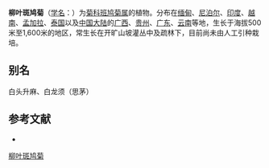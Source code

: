 {{Speciesbox
| name = 柳叶斑鸠菊
| status = 
| status_system = 
| image =
| genus = Vernonia
| species = saligna
| authority = (Wall.) DC.
}}

'''柳叶斑鸠菊'''（[[学名|学名]]：{{lang|la|''Vernonia saligna''}}）为[[菊科|菊科]][[班鸠菊属|班鸠菊属]]的植物。分布在[[缅甸|缅甸]]、[[尼泊尔|尼泊尔]]、[[印度|印度]]、[[越南|越南]]、[[孟加拉|孟加拉]]、[[泰国|泰国]]以及[[中国大陆|中国大陆]]的[[广西|广西]]、[[贵州|贵州]]、[[广东|广东]]、[[云南|云南]]等地，生长于海拔500米至1,600米的地区，常生长在开旷山坡灌丛中及疏林下，目前尚未由人工引种栽培。

== 别名 ==
白头升麻、白龙须（思茅）

== 参考文献 ==
<div class="references-small">
* {{cite web| url =http://www.bioinfo.cn/db05/KmzwSpecies.php?action=view&id=5404| title =柳叶斑鸠菊| work =《中国高等植物数据库全库》| publisher =中国科学院微生物研究所| author =昆明植物研究所| accessdate =2009-02-25| deadurl =yes| archiveurl =https://web.archive.org/web/20160305062953/http://www.bioinfo.cn/db05/KmzwSpecies.php?action=view&id=5404| archivedate =2016-03-05}}
</div>
{{Taxonbar|from=Q11109424}}

[[Category:斑鸠菊属|柳叶斑鸠菊]]


{{植物小作品}}